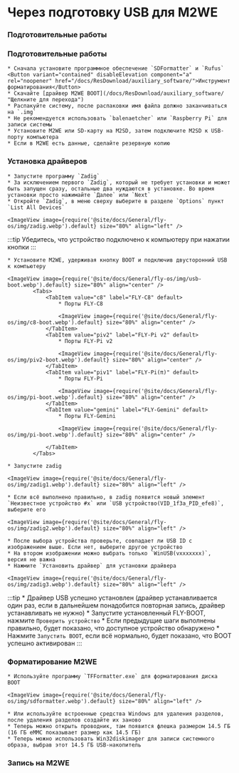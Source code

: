 
# Через подготовку USB для M2WE

### Подготовительные работы

### Подготовительные работы

    * Сначала установите программное обеспечение `SDFormatter` и `Rufus`
    <Button variant="contained" disableElevation component="a" rel="noopener" href="/docs/ResDownload/auxiliary_software/">Инструмент форматирования</Button>
    * Скачайте [драйвер M2WE BOOT](/docs/ResDownload/auxiliary_software/ "Щелкните для перехода")
    * Распакуйте систему, после распаковки имя файла должно заканчиваться на `.img`
    * Не рекомендуется использовать `balenaetcher` или `Raspberry Pi` для записи системы
    * Установите M2WE или SD-карту на M2SD, затем подключите M2SD к USB-порту компьютера
    * Если в M2WE есть данные, сделайте резервную копию


### Установка драйверов

    * Запустите программу `Zadig`
    * За исключением первого `Zadig`, который не требует установки и может быть запущен сразу, остальные два нуждаются в установке. Во время установки просто нажимайте `Далее` или `Next`
    * Откройте `Zadig`, в меню сверху выберите в разделе `Options` пункт `List All Devices`

    <ImageView image={require('@site/docs/General/fly-os/img/zadig.webp').default} size="80%" align="left" />

:::tip
Убедитесь, что устройство подключено к компьютеру при нажатии кнопки
:::

    * Установите M2WE, удерживая кнопку BOOT и подключив двусторонний USB к компьютеру

    <ImageView image={require('@site/docs/General/fly-os/img/usb-boot.webp').default} size="80%" align="center" />
            <Tabs>
                <TabItem value="c8" label="FLY-C8" default>
                    * Порты FLY-C8

                    <ImageView image={require('@site/docs/General/fly-os/img/c8-boot.webp').default} size="80%" align="center" />
                </TabItem>
                <TabItem value="piv2" label="FLY-Pi v2" default>
                    * Порты FLY-Pi v2

                    <ImageView image={require('@site/docs/General/fly-os/img/piv2-boot.webp').default} size="80%" align="center" />
                </TabItem>
                <TabItem value="piv1" label="FLY-Pi(π)" default>
                    * Порты FLY-Pi

                    <ImageView image={require('@site/docs/General/fly-os/img/pi-boot.webp').default} size="80%" align="center" />
                </TabItem>
                <TabItem value="gemini" label="FLY-Gemini" default>
                    * Порты FLY-Gemini

                    <ImageView image={require('@site/docs/General/fly-os/img/pi-boot.webp').default} size="80%" align="center" />

                </TabItem>
            </Tabs>

    * Запустите zadig

    <ImageView image={require('@site/docs/General/fly-os/img/zadig1.webp').default} size="80%" align="left" />

    * Если всё выполнено правильно, в zadig появится новый элемент `Неизвестное устройство #x` или `USB устройство(VID_1f3a_PID_efe8)`, выберите его

    <ImageView image={require('@site/docs/General/fly-os/img/zadig2.webp').default} size="80%" align="left" />

    * После выбора устройства проверьте, совпадает ли USB ID с изображением выше. Если нет, выберите другое устройство
    * На втором изображении можно выбрать только `WinUSB(vxxxxxxx)`, версия не важна
    * Нажмите `Установить драйвер` для установки драйвера

    <ImageView image={require('@site/docs/General/fly-os/img/zadig3.webp').default} size="80%" align="left" />
:::tip
    * Драйвер USB успешно установлен (драйвер устанавливается один раз, если в дальнейшем понадобится повторная запись, драйвер устанавливать не нужно)
    * Запустите установленный FLY-BOOT, нажмите `Проверить устройство`
    * Если предыдущие шаги выполнены правильно, будет показано, что доступное устройство обнаружено
    * Нажмите `Запустить BOOT`, если всё нормально, будет показано, что BOOT успешно активирован
:::
### Форматирование M2WE

    * Используйте программу `TFFormatter.exe` для форматирования диска BOOT

    <ImageView image={require('@site/docs/General/fly-os/img/sdformatter.webp').default} size="80%" align="left" />

    * Или используйте встроенные средства Windows для удаления разделов, после удаления разделов создайте их заново
    * Теперь можно открыть проводник, там появится флешка размером 14.5 ГБ (16 ГБ eMMC показывает размер как 14.5 ГБ)
    * Теперь можно использовать Win32diskimager для записи системного образа, выбрав этот 14.5 ГБ USB-накопитель


### Запись на M2WE

<FALSH />
